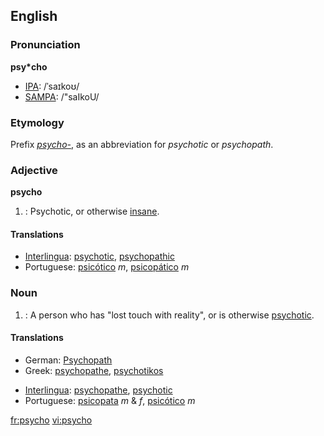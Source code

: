 ==English==

===Pronunciation===
'''psy*cho'''
*[[IPA]]: /ˈsaɪkoʊ/
*[[SAMPA]]: /"saIkoU/

===Etymology===
Prefix ''[[psycho-]]'', as an abbreviation for ''psychotic'' or ''psychopath''.

===Adjective===
'''psycho'''

# {{colloquial}}: Psychotic, or otherwise [[insane]].

====Translations====
*[[Interlingua]]: [[psychotic]], [[psychopathic]]
*Portuguese: [[psicótico]] ''m'', [[psicopático]] ''m''

===Noun===
{{en-noun-reg}}

# {{colloquial}}: A person who has "lost touch with reality", or is otherwise [[psychotic]].

====Translations====
{{top}}
*German: [[Psychopath]]
*Greek: [[psychopathe]], [[psychotikos]]
{{mid}}
*[[Interlingua]]: [[psychopathe]], [[psychotic]]
*Portuguese: [[psicopata]] ''m'' & ''f'', [[psicótico]] ''m''
{{bottom}}

[[fr:psycho]]
[[vi:psycho]]